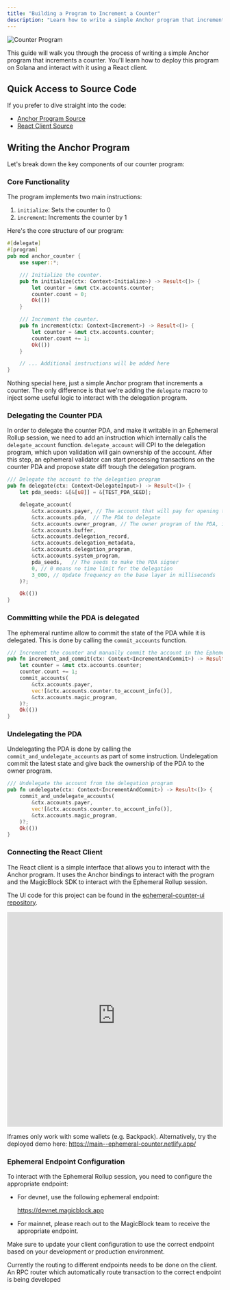```yaml
---
title: "Building a Program to Increment a Counter"
description: "Learn how to write a simple Anchor program that increments a counter on Solana"
---
```


![Counter Program](https://raw.githubusercontent.com/GabrielePicco/notes/main/counter.png)

This guide will walk you through the process of writing a simple Anchor program that increments a counter. You'll learn how to deploy this program on Solana and interact with it using a React client.

## Quick Access to Source Code

If you prefer to dive straight into the code:
- [Anchor Program Source](https://github.com/magicblock-labs/magicblock-engine-examples/blob/main/anchor-counter/programs/anchor-counter/src/lib.rs)
- [React Client Source](https://github.com/GabrielePicco/ephemeral-counter-ui)

## Writing the Anchor Program

Let's break down the key components of our counter program:

### Core Functionality

The program implements two main instructions:

1. `initialize`: Sets the counter to 0
2. `increment`: Increments the counter by 1

Here's the core structure of our program:

```rust
#[delegate]
#[program]
pub mod anchor_counter {
    use super::*;

    /// Initialize the counter.
    pub fn initialize(ctx: Context<Initialize>) -> Result<()> {
        let counter = &mut ctx.accounts.counter;
        counter.count = 0;
        Ok(())
    }

    /// Increment the counter.
    pub fn increment(ctx: Context<Increment>) -> Result<()> {
        let counter = &mut ctx.accounts.counter;
        counter.count += 1;
        Ok(())
    }

    // ... Additional instructions will be added here
}
```


Nothing special here, just a simple Anchor program that increments a counter. The only difference is that we're adding the `delegate` macro to inject some useful logic to interact with the delegation program.
### Delegating the Counter PDA

In order to delegate the counter PDA, and make it writable in an Ephemeral Rollup session, we need to add an instruction which
internally calls the `delegate_account` function. `delegate_account` will CPI to the delegation program, which upon validation will gain ownership of the account.
After this step, an ephemeral validator can start processing transactions on the counter PDA and propose state diff trough the delegation program.

```rust
/// Delegate the account to the delegation program
pub fn delegate(ctx: Context<DelegateInput>) -> Result<()> {
    let pda_seeds: &[&[u8]] = &[TEST_PDA_SEED];

    delegate_account(
        &ctx.accounts.payer, // The account that will pay for opening the delegation session. Rent of opened PDAs will be recover on undelegation.
        &ctx.accounts.pda,  // The PDA to delegate
        &ctx.accounts.owner_program, // The owner program of the PDA, in this case the counter program itself
        &ctx.accounts.buffer,
        &ctx.accounts.delegation_record,
        &ctx.accounts.delegation_metadata,
        &ctx.accounts.delegation_program,
        &ctx.accounts.system_program,
        pda_seeds,   // The seeds to make the PDA signer
        0, // 0 means no time limit for the delegation
        3_000, // Update frequency on the base layer in milliseconds
    )?;

    Ok(())
}
```

### Committing while the PDA is delegated

The ephemeral runtime allow to commit the state of the PDA while it is delegated. This is done by calling the `commit_accounts` function.

```rust
/// Increment the counter and manually commit the account in the Ephemeral Rollup session.
pub fn increment_and_commit(ctx: Context<IncrementAndCommit>) -> Result<()> {
    let counter = &mut ctx.accounts.counter;
    counter.count += 1;
    commit_accounts(
        &ctx.accounts.payer,
        vec![&ctx.accounts.counter.to_account_info()],
        &ctx.accounts.magic_program,
    )?;
    Ok(())
}
```

### Undelegating the PDA

Undelegating the PDA is done by calling the `commit_and_undelegate_accounts` as part of some instruction.
Undelegation commit the latest state and give back the ownership of the PDA to the owner program.

```rust
/// Undelegate the account from the delegation program
pub fn undelegate(ctx: Context<IncrementAndCommit>) -> Result<()> {
    commit_and_undelegate_accounts(
        &ctx.accounts.payer,
        vec![&ctx.accounts.counter.to_account_info()],
        &ctx.accounts.magic_program,
    )?;
    Ok(())
}
```

### Connecting the React Client

The React client is a simple interface that allows you to interact with the Anchor program.
It uses the Anchor bindings to interact with the program and the MagicBlock SDK to interact with the Ephemeral Rollup session.

The UI code for this project can be found in the [ephemeral-counter-ui repository](https://github.com/magicblock-labs/ephemeral-counter-ui).

<iframe src="https://main--ephemeral-counter.netlify.app/" width="100%" height="500" frameborder="0"></iframe>

<Warning>Iframes only work with some wallets (e.g. Backpack). Alternatively, try the deployed demo here: https://main--ephemeral-counter.netlify.app/</Warning>

### Ephemeral Endpoint Configuration

To interact with the Ephemeral Rollup session, you need to configure the appropriate endpoint:

- For devnet, use the following ephemeral endpoint:

  https://devnet.magicblock.app

- For mainnet, please reach out to the MagicBlock team to receive the appropriate endpoint.

Make sure to update your client configuration to use the correct endpoint based on your development or production environment.

<Note>Currently the routing to different endpoints needs to be done on the client. An RPC router which automatically route transaction to the correct endpoint is being developed</Note>

